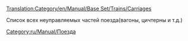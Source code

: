 [[Translation:Category/en/Manual/Base Set/Trains/Carriages]]

Список всех неуправляемых частей поезда(вагоны, цичтерны и т.д.)

[[Category:ru/Manual/Поезда]]